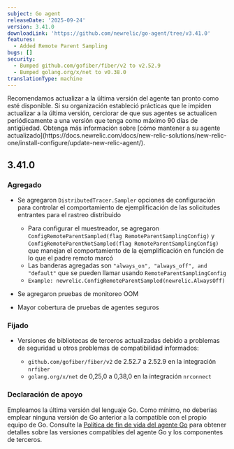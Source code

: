 ```yaml
---
subject: Go agent
releaseDate: '2025-09-24'
version: 3.41.0
downloadLink: 'https://github.com/newrelic/go-agent/tree/v3.41.0'
features:
  - Added Remote Parent Sampling
bugs: []
security:
  - Bumped github.com/gofiber/fiber/v2 to v2.52.9
  - Bumped golang.org/x/net to v0.38.0
translationType: machine
---
```


<Callout variant="important">
  Recomendamos actualizar a la última versión del agente tan pronto como esté disponible. Si su organización estableció prácticas que le impiden actualizar a la última versión, cerciorar de que sus agentes se actualicen periódicamente a una versión que tenga como máximo 90 días de antigüedad. Obtenga más información sobre [cómo mantener a su agente actualizado](https://docs.newrelic.com/docs/new-relic-solutions/new-relic-one/install-configure/update-new-relic-agent/).
</Callout>

## 3.41.0

### Agregado

* Se agregaron `DistributedTracer.Sampler` opciones de configuración para controlar el comportamiento de ejemplificación de las solicitudes entrantes para el rastreo distribuido

  * Para configurar el muestreador, se agregaron `ConfigRemoteParentSampled(flag RemoteParentSamplingConfig)` y `ConfigRemoteParentNotSampled(flag RemoteParentSamplingConfig)` que manejan el comportamiento de la ejemplificación en función de lo que el padre remoto marcó
  * Las banderas agregadas son `"always_on", "always_off", and "default"` que se pueden llamar usando `RemoteParentSamplingConfig`
  * `Example: newrelic.ConfigRemoteParentSampled(newrelic.AlwaysOff)`

* Se agregaron pruebas de monitoreo OOM

* Mayor cobertura de pruebas de agentes seguros

### Fijado

* Versiones de bibliotecas de terceros actualizadas debido a problemas de seguridad u otros problemas de compatibilidad informados:

  * `github.com/gofiber/fiber/v2` de 2.52.7 a 2.52.9 en la integración `nrfiber`
  * `golang.org/x/net` de 0,25,0 a 0,38,0 en la integración `nrconnect`

### Declaración de apoyo

Empleamos la última versión del lenguaje Go. Como mínimo, no deberías emplear ninguna versión de Go anterior a la compatible con el propio equipo de Go. Consulte la [Política de fin de vida del agente Go](https://docs.newrelic.com/docs/apm/agents/go-agent/get-started/go-agent-eol-policy/) para obtener detalles sobre las versiones compatibles del agente Go y los componentes de terceros.